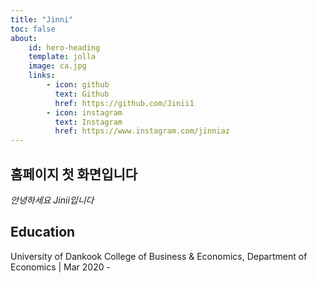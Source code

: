 ```yaml
---
title: "Jinni"
toc: false
about:
    id: hero-heading
    template: jolla
    image: ca.jpg
    links:
        - icon: github
          text: Github
          href: https://github.com/Jinii1
        - icon: instagram
          text: Instagram
          href: https://www.instagram.com/jinniaz
---
```


## 홈페이지 첫 화면입니다

*안녕하세요 Jinii입니다*

## Education

University of Dankook
College of Business & Economics, Department of Economics | Mar 2020 -
